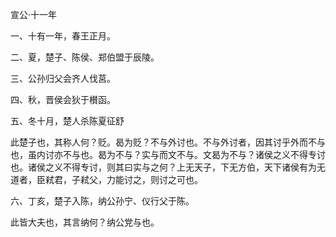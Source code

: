 

宣公·十一年

一、十有一年，春王正月。

二、夏，楚子、陈侯、郑伯盟于辰陵。

三、公孙归父会齐人伐莒。

四、秋，晋侯会狄于櫕函。

五、冬十月，楚人杀陈夏征舒

此楚子也，其称人何？贬。曷为贬？不与外讨也。不与外讨者，因其讨乎外而不与也，虽内讨亦不与也。曷为不与？实与而文不与。文曷为不与？诸侯之义不得专讨也。诸侯之义不得专讨，则其曰实与之何？上无天子，下无方伯，天下诸侯有为无道者，臣弒君，子弒父，力能讨之，则讨之可也。

六、丁亥，楚子入陈，纳公孙宁、仪行父于陈。

此皆大夫也，其言纳何？纳公党与也。

